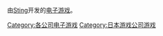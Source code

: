 由[[Sting_(遊戲公司)|Sting]]开发的[[电子游戏|电子游戏]]。

{{DEFAULTSORT:Sting}}
[[Category:各公司电子游戏|Category:各公司电子游戏]]
[[Category:日本游戏公司游戏|Category:日本游戏公司游戏]]